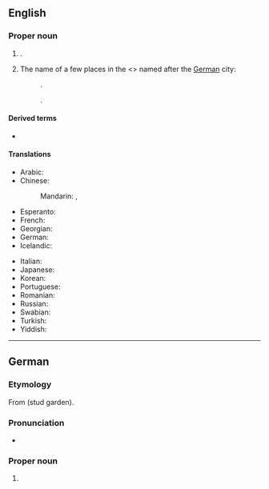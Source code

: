 ==English==
{{wikipedia}}

===Proper noun===
{{en-proper noun}}

# {{place|en|The <<capital>> and <<largest city>> of the state of <<s/Baden-Württemberg>> in southwestern <<c/Germany>>}}.
# The name of a few places in the <<c/USA>> named after the [[German]] city:
#: {{place|en|A <<city>> in <<co/Arkansas County>>, <<s/Arkansas>>; it is the <<seat>> of <<co/Arkansas County>>'s northern district}}.
#: {{place|en|An <<unincorporated community>> in <<co/Philips County>>, <<s/Kansas>>, located in northern [[Kansas]] along [[U.S. Route 36]] east of [[Prairie View]] and west of [[Phillipsburg]]}}.

====Derived terms====
* {{l|en|Stuttgarter}}

====Translations====
{{trans-top|the capital and largest city of the state of Baden-Württemberg in southwestern Germany}}
* Arabic: {{t|ar|شْتُوتْغَارْت|m|tr=štutḡart}}
* Chinese:
*: Mandarin: {{t+|cmn|斯圖加特|sc=Hani}}, {{t+|cmn|斯图加特|tr=Sītújiātè|sc=Hani}}
* Esperanto: {{t|eo|Stutgarto}}
* French: {{t+|fr|Stuttgart|m}}
* Georgian: {{t|ka|შტუტგარტი}}
* German: {{t+|de|Stuttgart|n}}
* Icelandic: {{t|is|Stóðgarður|m}}
{{trans-mid}}
* Italian: {{t+|it|Stoccarda|f}}
* Japanese: {{t|ja|シュトゥットガルト|tr=Shututtogaruto}}
* Korean: {{t|ko|^슈투트가르트}}
* Portuguese: {{t|pt|Estugarda|f}}
* Romanian: {{t|ro|Stuttgart}}
* Russian: {{t+|ru|Шту́тгарт|m}}
* Swabian: {{t|swg|Schduagert}}
* Turkish: {{t|tr|Stuttgart}}
* Yiddish: {{t|yi|שטוטגאַרט}}
{{trans-bottom}}

----

==German==
{{wikipedia|lang=de}}

===Etymology===
From {{inh|de|goh|stuotgarten}} (stud garden).

===Pronunciation===
* {{audio|de|De-Stuttgart.OGG|audio}}

===Proper noun===
{{de-proper noun|n}}

# {{place|de|caplc|s/Baden-Württemberg|c/Germany|t1=Stuttgart}}